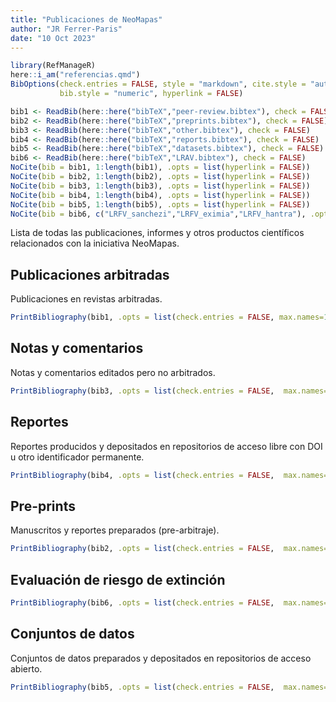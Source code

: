 ```yaml
---
title: "Publicaciones de NeoMapas"
author: "JR Ferrer-Paris"
date: "10 Oct 2023"
---
```


```r
library(RefManageR)
here::i_am("referencias.qmd")
BibOptions(check.entries = FALSE, style = "markdown", cite.style = "authoryear",
           bib.style = "numeric", hyperlink = FALSE)
```


```r
bib1 <- ReadBib(here::here("bibTeX","peer-review.bibtex"), check = FALSE)
bib2 <- ReadBib(here::here("bibTeX","preprints.bibtex"), check = FALSE)
bib3 <- ReadBib(here::here("bibTeX","other.bibtex"), check = FALSE)
bib4 <- ReadBib(here::here("bibTeX","reports.bibtex"), check = FALSE)
bib5 <- ReadBib(here::here("bibTeX","datasets.bibtex"), check = FALSE)
bib6 <- ReadBib(here::here("bibTeX","LRAV.bibtex"), check = FALSE)
NoCite(bib = bib1, 1:length(bib1), .opts = list(hyperlink = FALSE))
NoCite(bib = bib2, 1:length(bib2), .opts = list(hyperlink = FALSE))
NoCite(bib = bib3, 1:length(bib3), .opts = list(hyperlink = FALSE))
NoCite(bib = bib4, 1:length(bib4), .opts = list(hyperlink = FALSE))
NoCite(bib = bib5, 1:length(bib5), .opts = list(hyperlink = FALSE))
NoCite(bib = bib6, c("LRFV_sanchezi","LRFV_eximia","LRFV_hantra"), .opts = list(hyperlink = FALSE))
```

Lista de todas las publicaciones, informes y otros productos científicos relacionados con la iniciativa NeoMapas.


## Publicaciones arbitradas

Publicaciones en revistas arbitradas.

```r
PrintBibliography(bib1, .opts = list(check.entries = FALSE, max.names=100, sorting = "ydnt"))
```

## Notas y comentarios

Notas y comentarios editados pero no arbitrados.

```r
PrintBibliography(bib3, .opts = list(check.entries = FALSE,  max.names=100, sorting = "ydnt"))
```


## Reportes

Reportes producidos y depositados en repositorios de acceso libre con DOI u otro identificador permanente.

```r
PrintBibliography(bib4, .opts = list(check.entries = FALSE,  max.names=100, sorting = "ydnt"))
```

## Pre-prints

Manuscritos y reportes preparados (pre-arbitraje).

```r
PrintBibliography(bib2, .opts = list(check.entries = FALSE,  max.names=100, sorting = "ydnt"))
```

## Evaluación de riesgo de extinción


```r
PrintBibliography(bib6, .opts = list(check.entries = FALSE,  max.names=100, sorting = "ydnt"))
```



## Conjuntos de datos

Conjuntos de datos preparados y depositados en repositorios de acceso abierto.

```r
PrintBibliography(bib5, .opts = list(check.entries = FALSE,  max.names=100, sorting = "ydnt"))
```
